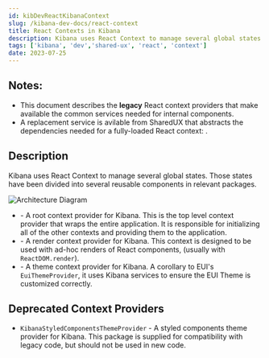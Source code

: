 ```yaml
---
id: kibDevReactKibanaContext
slug: /kibana-dev-docs/react-context
title: React Contexts in Kibana
description: Kibana uses React Context to manage several global states.  This is a collection of packages supporting those states.
tags: ['kibana', 'dev','shared-ux', 'react', 'context']
date: 2023-07-25
---
```


## Notes:
- This document describes the **legacy** React context providers that make available the common services needed for internal components. 
- A replacement service is avilable from SharedUX that abstracts the dependencies needed for a fully-loaded React context: <DocLink id="kibDevRenderingService" />.

## Description

Kibana uses React Context to manage several global states.  Those states have been divided into several reusable components in relevant packages.

![Architecture Diagram](./assets/diagram.png)

- <DocLink id="react/context/root" text="`KibanaRootContextProvider`" /> - A root context provider for Kibana.  This is the top level context provider that wraps the entire application.  It is responsible for initializing all of the other contexts and providing them to the application.
- <DocLink id="react/context/render" text="`KibanaRenderContextProvider`" /> - A render context provider for Kibana.  This context is designed to be used with ad-hoc renders of React components, (usually with `ReactDOM.render`).
- <DocLink id="react/context/theme" text="`KibanaThemeContextProvider`" /> - A theme context provider for Kibana.  A corollary to EUI's `EuiThemeProvider`, it uses Kibana services to ensure the EUI Theme is customized correctly.

## Deprecated Context Providers

- `KibanaStyledComponentsThemeProvider` - A styled components theme provider for Kibana.  This package is supplied for compatibility with legacy code, but should not be used in new code.